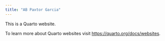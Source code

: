 ```yaml
---
title: "AB Paxtor Garcia"
---
```


This is a Quarto website.

To learn more about Quarto websites visit <https://quarto.org/docs/websites>.


